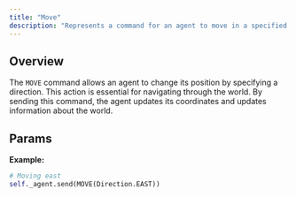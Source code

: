 ```yaml
---
title: "Move"
description: "Represents a command for an agent to move in a specified direction."
---
```


## Overview

The `MOVE` command allows an agent to change its position by specifying a direction.
This action is essential for navigating through the world. By sending this command,
the agent updates its coordinates and updates information about the world.

## Params

<Attribute
  name="direction"
  type="Direction"
  description="The direction to move."
  required
/>

**Example:**

```py
# Moving east 
self._agent.send(MOVE(Direction.EAST))
```
